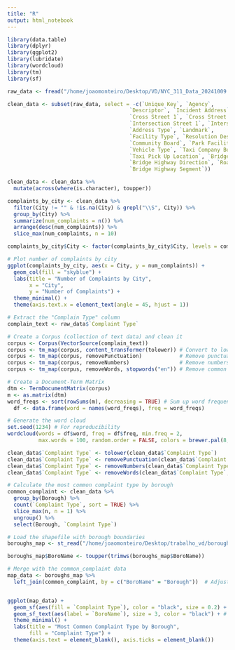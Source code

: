 ```yaml
---
title: "R"
output: html_notebook
---
```



```r
library(data.table)
library(dplyr)
library(ggplot2)
library(lubridate)
library(wordcloud)
library(tm)
library(sf)
```





```r
raw_data <- fread("/home/joaomonteiro/Desktop/VD/NYC_311_Data_20241009.csv", sep=";", fill=TRUE)
```



```r
clean_data <- subset(raw_data, select = -c(`Unique Key`, `Agency`,
                                       `Descriptor`, `Incident Address`,
                                       `Cross Street 1`, `Cross Street 2`,
                                       `Intersection Street 1`, `Intersection Street 2`,
                                       `Address Type`, `Landmark`, 
                                       `Facility Type`, `Resolution Description`,
                                       `Community Board`, `Park Facility Name`,
                                       `Vehicle Type`, `Taxi Company Borough`,
                                       `Taxi Pick Up Location`, `Bridge Highway Name`,
                                       `Bridge Highway Direction`, `Road Ramp`,
                                       `Bridge Highway Segment`))
```


```r
clean_data <- clean_data %>% 
  mutate(across(where(is.character), toupper))
```


```r

complaints_by_city <- clean_data %>%
  filter(City != "" & !is.na(City) & grepl("\\S", City)) %>%
  group_by(City) %>%
  summarize(num_complaints = n()) %>%
  arrange(desc(num_complaints)) %>%
  slice_max(num_complaints, n = 10)

complaints_by_city$City <- factor(complaints_by_city$City, levels = complaints_by_city$City)

# Plot number of complaints by city
ggplot(complaints_by_city, aes(x = City, y = num_complaints)) +
  geom_col(fill = "skyblue") +
  labs(title = "Number of Complaints by City",
       x = "City",
       y = "Number of Complaints") +
  theme_minimal() +
  theme(axis.text.x = element_text(angle = 45, hjust = 1))

```

```r
# Extract the "Complain Type" column
complain_text <- raw_data$`Complaint Type`

# Create a Corpus (collection of text data) and clean it
corpus <- Corpus(VectorSource(complain_text))
corpus <- tm_map(corpus, content_transformer(tolower)) # Convert to lowercase
corpus <- tm_map(corpus, removePunctuation)            # Remove punctuation
corpus <- tm_map(corpus, removeNumbers)                # Remove numbers
corpus <- tm_map(corpus, removeWords, stopwords("en")) # Remove common stopwords

# Create a Document-Term Matrix
dtm <- TermDocumentMatrix(corpus)
m <- as.matrix(dtm)
word_freqs <- sort(rowSums(m), decreasing = TRUE) # Sum up word frequencies
  df <- data.frame(word = names(word_freqs), freq = word_freqs)

# Generate the word cloud
set.seed(1234) # For reproducibility
wordcloud(words = df$word, freq = df$freq, min.freq = 2,
          max.words = 100, random.order = FALSE, colors = brewer.pal(8, "Dark2"))
```

```r

clean_data$`Complaint Type` <- tolower(clean_data$`Complaint Type`)
clean_data$`Complaint Type` <- removePunctuation(clean_data$`Complaint Type`)
clean_data$`Complaint Type` <- removeNumbers(clean_data$`Complaint Type`)
clean_data$`Complaint Type` <- removeWords(clean_data$`Complaint Type`, stopwords("en"))

# Calculate the most common complaint type by borough
common_complaint <- clean_data %>%
  group_by(Borough) %>%
  count(`Complaint Type`, sort = TRUE) %>%
  slice_max(n, n = 1) %>%
  ungroup() %>%
  select(Borough, `Complaint Type`)

# Load the shapefile with borough boundaries
boroughs_map <- st_read("/home/joaomonteiro/Desktop/trabalho_vd/borough_shape/nybb.shp")

boroughs_map$BoroName <- toupper(trimws(boroughs_map$BoroName))

# Merge with the common_complaint data
map_data <- boroughs_map %>%
  left_join(common_complaint, by = c("BoroName" = "Borough"))  # Adjust the join column if necessary


ggplot(map_data) +
  geom_sf(aes(fill = `Complaint Type`), color = "black", size = 0.2) + # Fill by complaint type
  geom_sf_text(aes(label = `BoroName`), size = 3, color = "black") + # Label each borough
  theme_minimal() +
  labs(title = "Most Common Complaint Type by Borough",
       fill = "Complaint Type") +
  theme(axis.text = element_blank(), axis.ticks = element_blank())

```


```r


```




